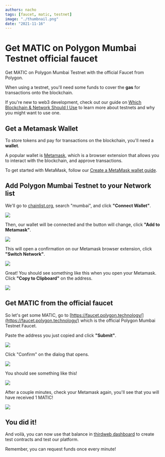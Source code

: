 ```yaml
---
authors: nacho
tags: [faucet, matic, testnet]
image: "./thumbnail.png"
date: "2021-11-16"
---
```


# Get MATIC on Polygon Mumbai Testnet official faucet

Get MATIC on Polygon Mumbai Testnet with the official Faucet from Polygon.

<!-- truncate -->

When using a testnet, you'll need some funds to cover the **gas** for transactions onto the blockchain.

If you're new to web3 development, check out our guide on [Which Blockchain & Network Should I Use](https://blog.thirdweb.com/guides/which-network-should-you-use)
to learn more about testnets and why you might want to use one.

## Get a Metamask Wallet

To store tokens and pay for transactions on the blockchain, you'll need a **wallet**.

A popular wallet is [Metamask](https://metamask.io/), which is a browser extension that allows you to interact with the blockchain, and approve transactions.

To get started with MetaMask, follow our [Create a MetaMask wallet guide](https://blog.thirdweb.com/guides/create-a-metamask-wallet).

## Add Polygon Mumbai Testnet to your Network list

We'll go to [chainlist.org](https://chainlist.org/), search "mumbai", and click **"Connect Wallet"**.

![](./get-matic-1.png)

Then, our wallet will be connected and the button will change, click **"Add to Metamask"**.

![](./get-matic-2.png)

This will open a confirmation on our Metamask browser extension, click **"Switch Network"**.

![](./get-matic-3.png)

Great! You should see something like this when you open your Metamask. Click **"Copy to Clipboard"** on the address.

![](./get-matic-4.png)

## Get MATIC from the official faucet

So let's get some MATIC, go to [https://faucet.polygon.technology/](https://faucet.polygon.technology/) which is the official Polygon Mumbai Testnet Faucet.

Paste the address you just copied and click **"Submit"**.

![](./get-matic-5.png)

Click "Confirm" on the dialog that opens.

![](./get-matic-6.png)

You should see something like this!

![](./get-matic-7.png)

After a couple minutes, check your Metamask again, you'll see that you will have received 1 MATIC!

![](./get-matic-8.png)

## You did it!

And voilà, you can now use that balance in [thirdweb dashboard](https://thirdweb.com/dashboard) to create test contracts and test our platform.

Remember, you can request funds once every minute!
